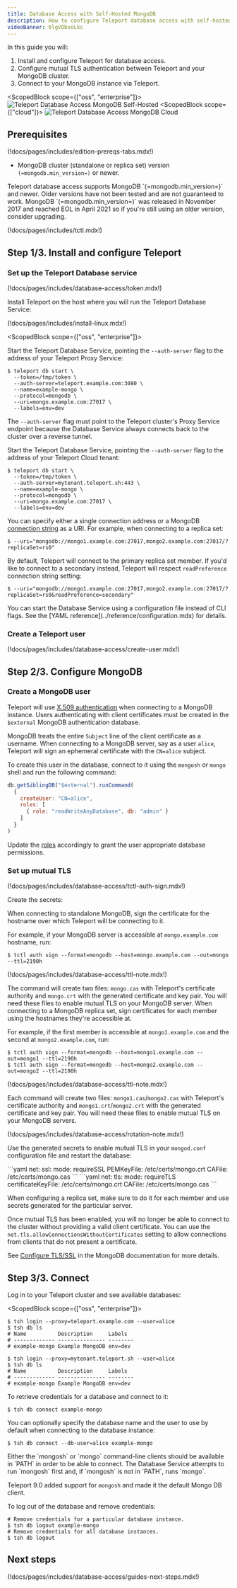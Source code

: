 ```yaml
---
title: Database Access with Self-Hosted MongoDB
description: How to configure Teleport database access with self-hosted MongoDB.
videoBanner: 6lgVObxoLkc
---
```


In this guide you will:

1. Install and configure Teleport for database access.
2. Configure mutual TLS authentication between Teleport and your MongoDB cluster.
3. Connect to your MongoDB instance via Teleport.


<ScopedBlock scope={["oss", "enterprise"]}>
![Teleport Database Access MongoDB Self-Hosted](../../../img/database-access/guides/mongodb_selfhosted.png)
</ScopedBlock>
<ScopedBlock scope={["cloud"]}>
![Teleport Database Access MongoDB Cloud](../../../img/database-access/guides/mongodb_cloud.png)
</ScopedBlock>

## Prerequisites

(!docs/pages/includes/edition-prereqs-tabs.mdx!)

- MongoDB cluster (standalone or replica set) version `(=mongodb.min_version=)` or newer.

<Admonition type="note">
  Teleport database access supports MongoDB `(=mongodb.min_version=)` and newer.
  Older versions have not been tested and are not guaranteed to work. MongoDB
  `(=mongodb.min_version=)` was released in November 2017 and reached EOL in
  April 2021 so if you're still using an older version, consider upgrading.
</Admonition>

(!docs/pages/includes/tctl.mdx!)

## Step 1/3. Install and configure Teleport

### Set up the Teleport Database service

(!docs/pages/includes/database-access/token.mdx!)

Install Teleport on the host where you will run the Teleport Database Service:

(!docs/pages/includes/install-linux.mdx!)

<ScopedBlock scope={["oss", "enterprise"]}>

Start the Teleport Database Service, pointing the `--auth-server` flag to the
address of your Teleport Proxy Service:

```code
$ teleport db start \
  --token=/tmp/token \
  --auth-server=teleport.example.com:3080 \
  --name=example-mongo \
  --protocol=mongodb \
  --uri=mongo.example.com:27017 \
  --labels=env=dev
```

<Admonition type="note">

The `--auth-server` flag must point to the Teleport cluster's Proxy Service
endpoint because the Database Service always connects back to the cluster over a
reverse tunnel.

</Admonition>

</ScopedBlock>
<ScopedBlock scope={["cloud"]}>

Start the Teleport Database Service, pointing the `--auth-server` flag to the
address of your Teleport Cloud tenant:

```code
$ teleport db start \
  --token=/tmp/token \
  --auth-server=mytenant.teleport.sh:443 \
  --name=example-mongo \
  --protocol=mongodb \
  --uri=mongo.example.com:27017 \
  --labels=env=dev
```

</ScopedBlock>

You can specify either a single connection address or a MongoDB
[connection string](https://docs.mongodb.com/manual/reference/connection-string/)
as a URI. For example, when connecting to a replica set:

```code
$ --uri="mongodb://mongo1.example.com:27017,mongo2.example.com:27017/?replicaSet=rs0"
```

By default, Teleport will connect to the primary replica set member. If you'd
like to connect to a secondary instead, Teleport will respect `readPreference`
connection string setting:

```code
$ --uri="mongodb://mongo1.example.com:27017,mongo2.example.com:27017/?replicaSet=rs0&readPreference=secondary"
```

<Admonition type="tip">
  You can start the Database Service using a configuration file instead of CLI flags.
  See the [YAML reference](../reference/configuration.mdx) for details.
</Admonition>

### Create a Teleport user

(!docs/pages/includes/database-access/create-user.mdx!)

## Step 2/3. Configure MongoDB

### Create a MongoDB user

Teleport will use [X.509 authentication](https://docs.mongodb.com/manual/tutorial/configure-x509-client-authentication/)
when connecting to a MongoDB instance. Users authenticating with client certificates
must be created in the `$external` MongoDB authentication database.

MongoDB treats the entire `Subject` line of the client certificate as a username.
When connecting to a MongoDB server, say as a user `alice`, Teleport will sign
an ephemeral certificate with the `CN=alice` subject.

To create this user in the database, connect to it using the `mongosh` or `mongo` shell and run
the following command:

```js
db.getSiblingDB("$external").runCommand(
  {
    createUser: "CN=alice",
    roles: [
      { role: "readWriteAnyDatabase", db: "admin" }
    ]
  }
)
```

Update the [roles](https://docs.mongodb.com/manual/tutorial/manage-users-and-roles/)
accordingly to grant the user appropriate database permissions.

### Set up mutual TLS

(!docs/pages/includes/database-access/tctl-auth-sign.mdx!)

Create the secrets:

<Tabs>
  <TabItem label="Standalone">
  When connecting to standalone MongoDB, sign the certificate for the hostname over
  which Teleport will be connecting to it.

  For example, if your MongoDB server is accessible at `mongo.example.com`
  hostname, run:

  ```code
  $ tctl auth sign --format=mongodb --host=mongo.example.com --out=mongo --ttl=2190h
  ```

  (!docs/pages/includes/database-access/ttl-note.mdx!)

  The command will create two files: `mongo.cas` with Teleport's certificate
  authority and `mongo.crt` with the generated certificate and key pair. You will
  need these files to enable mutual TLS on your MongoDB server.
  </TabItem>
  <TabItem label="Replica set">
  When connecting to a MongoDB replica set, sign certificates for each member
  using the hostnames they're accessible at.

  For example, if the first member is accessible at `mongo1.example.com` and
  the second at `mongo2.example.com`, run:

  ```code
  $ tctl auth sign --format=mongodb --host=mongo1.example.com --out=mongo1 --ttl=2190h
  $ tctl auth sign --format=mongodb --host=mongo2.example.com --out=mongo2 --ttl=2190h
  ```

  (!docs/pages/includes/database-access/ttl-note.mdx!)

  Each command will create two files: `mongo1.cas`/`mongo2.cas` with Teleport's
  certificate authority and `mongo1.crt`/`mongo2.crt` with the generated certificate
  and key pair. You will need these files to enable mutual TLS on your MongoDB
  servers.
  </TabItem>
</Tabs>

(!docs/pages/includes/database-access/rotation-note.mdx!)

Use the generated secrets to enable mutual TLS in your `mongod.conf` configuration
file and restart the database:

<Tabs>
  <TabItem label="MongoDB 3.6 - 4.2">
  ```yaml
  net:
    ssl:
      mode: requireSSL
      PEMKeyFile: /etc/certs/mongo.crt
      CAFile: /etc/certs/mongo.cas
  ```
  </TabItem>
  <TabItem label="MongoDB 4.2+">
  ```yaml
  net:
    tls:
      mode: requireTLS
      certificateKeyFile: /etc/certs/mongo.crt
      CAFile: /etc/certs/mongo.cas
  ```
  </TabItem>
</Tabs>

When configuring a replica set, make sure to do it for each member and use
secrets generated for the particular server.

Once mutual TLS has been enabled, you will no longer be able to connect to
the cluster without providing a valid client certificate. You can use the
`net.tls.allowConnectionsWithoutCertificates` setting to allow connections
from clients that do not present a certificate.

See [Configure TLS/SSL](https://docs.mongodb.com/manual/tutorial/configure-ssl/)
in the MongoDB documentation for more details.

## Step 3/3. Connect

Log in to your Teleport cluster and see available databases:

<ScopedBlock scope={["oss", "enterprise"]}>

```code
$ tsh login --proxy=teleport.example.com --user=alice
$ tsh db ls
# Name          Description     Labels
# ------------- --------------- --------
# example-mongo Example MongoDB env=dev
```

</ScopedBlock>
<ScopedBlock scope={["cloud"]}>

```code
$ tsh login --proxy=mytenant.teleport.sh --user=alice
$ tsh db ls
# Name          Description     Labels
# ------------- --------------- --------
# example-mongo Example MongoDB env=dev
```

</ScopedBlock>

To retrieve credentials for a database and connect to it:

```code
$ tsh db connect example-mongo
```

You can optionally specify the database name and the user to use by default
when connecting to the database instance:

```code
$ tsh db connect --db-user=alice example-mongo
```

<Admonition type="note" title="Supported MongoDB clients">
  Either the `mongosh` or `mongo` command-line clients should be available in `PATH` in order to be
  able to connect. The Database Service attempts to run `mongosh` first and, if `mongosh` is not in `PATH`, runs `mongo`.

  Teleport 9.0 added support for `mongosh` and made it the default Mongo DB client.
</Admonition>

To log out of the database and remove credentials:

```code
# Remove credentials for a particular database instance.
$ tsh db logout example-mongo
# Remove credentials for all database instances.
$ tsh db logout
```

## Next steps

(!docs/pages/includes/database-access/guides-next-steps.mdx!)
